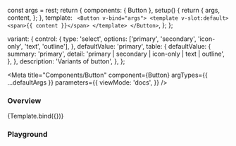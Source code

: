 
  const args = rest;
  return {
    components: { Button },
    setup() {
      return {
        args,
        content,
      };
    },
    template: `
    <Button v-bind="args">
      <template v-slot:default>
        <span>{{ content }}</span>
      </template>
    </Button>`,
  };
};

  variant: {
    control: {
      type: 'select',
      options: ['primary', 'secondary', 'icon-only', 'text', 'outline'],
    },
    defaultValue: 'primary',
    table: {
      defaultValue: {
        summary: 'primary',
        detail: 'primary | secondary | icon-only | text | outline',
      },
    },
    description: 'Variants of button',
  },
};

<Meta
  title="Components/Button"
  component={Button}
  argTypes={{ ...defaultArgs }}
  parameters={{
    viewMode: 'docs',
  }}
/>

### Overview

<Canvas withSource="open">
  <Story
    name="Overview"
    argTypes={{ ...Template.argTypes }}
    args={{
      variant: 'primary',
      content: 'Button',
    }}
  >
    {Template.bind({})}
  </Story>
</Canvas>

### Playground

<ArgsTable
  story="Overview"
  exclude={/^(click|content|default|custom-icon|on.*)$/}
/>
